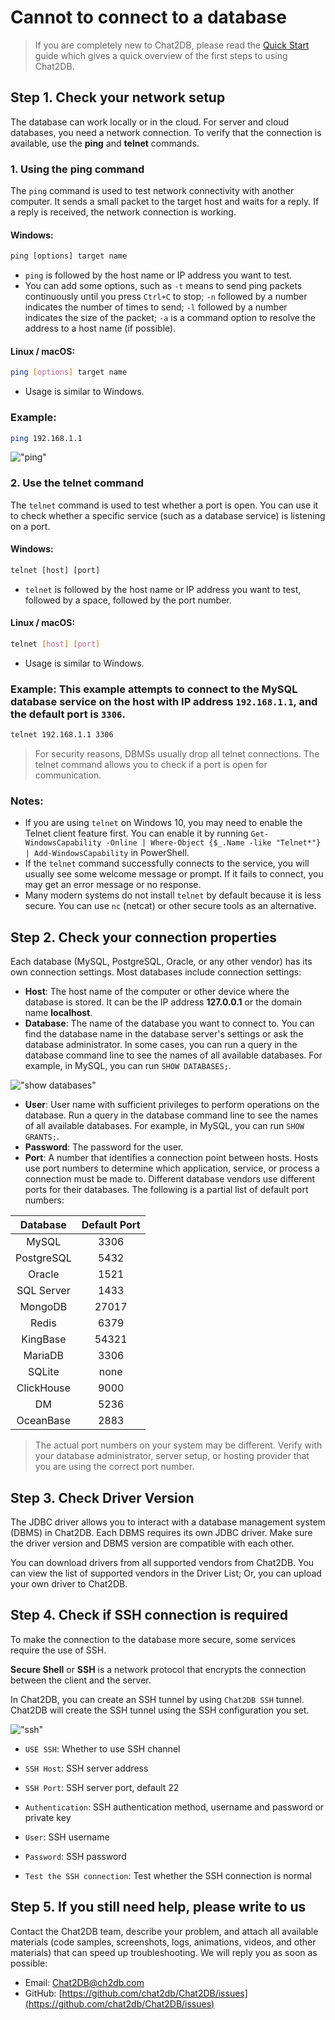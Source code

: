 # Cannot to connect to a database

> If you are completely new to Chat2DB, please read the [Quick Start](https://docs.chat2db.ai/docs/start-guide/getting-started) guide which gives a quick overview of the first steps to using Chat2DB.

## Step 1. Check your network setup

The database can work locally or in the cloud. For server and cloud databases, you need a network connection. To verify that the connection is available, use the **ping** and **telnet** commands.

### 1. Using the ping command

The `ping` command is used to test network connectivity with another computer. It sends a small packet to the target host and waits for a reply. If a reply is received, the network connection is working.

#### Windows:

```cmd
ping [options] target name
```

- `ping` is followed by the host name or IP address you want to test.
- You can add some options, such as `-t` means to send ping packets continuously until you press `Ctrl+C` to stop; `-n` followed by a number indicates the number of times to send; `-l` followed by a number indicates the size of the packet; `-a` is a command option to resolve the address to a host name (if possible).

#### Linux / macOS:

```bash
ping [options] target name
```

- Usage is similar to Windows.

### Example:

```bash
ping 192.168.1.1
```
!["ping"](/image/questions/ping.png)

### 2. Use the telnet command

The `telnet` command is used to test whether a port is open. You can use it to check whether a specific service (such as a database service) is listening on a port.

#### Windows:

```cmd
telnet [host] [port]
```

- `telnet` is followed by the host name or IP address you want to test, followed by a space, followed by the port number.

#### Linux / macOS:

```bash
telnet [host] [port]
```

- Usage is similar to Windows.

### Example: This example attempts to connect to the MySQL database service on the host with IP address `192.168.1.1`, and the default port is `3306`.

```bash
telnet 192.168.1.1 3306
```

> For security reasons, DBMSs usually drop all telnet connections. The telnet command allows you to check if a port is open for communication.

### Notes:
- If you are using `telnet` on Windows 10, you may need to enable the Telnet client feature first. You can enable it by running `Get-WindowsCapability -Online | Where-Object {$_.Name -like "Telnet*"} | Add-WindowsCapability` in PowerShell.
- If the `telnet` command successfully connects to the service, you will usually see some welcome message or prompt. If it fails to connect, you may get an error message or no response.
- Many modern systems do not install `telnet` by default because it is less secure. You can use `nc` (netcat) or other secure tools as an alternative.

## Step 2. Check your connection properties

Each database (MySQL, PostgreSQL, Oracle, or any other vendor) has its own connection settings. Most databases include connection settings:

- **Host**: The host name of the computer or other device where the database is stored. It can be the IP address **127.0.0.1** or the domain name **localhost**.
- **Database**: The name of the database you want to connect to. You can find the database name in the database server's settings or ask the database administrator. In some cases, you can run a query in the database command line to see the names of all available databases. For example, in MySQL, you can run `SHOW DATABASES;`.

!["show databases"](/image/questions/show.png)

- **User**: User name with sufficient privileges to perform operations on the database. Run a query in the database command line to see the names of all available databases. For example, in MySQL, you can run `SHOW GRANTS;`.
- **Password**: The password for the user.
- **Port**: A number that identifies a connection point between hosts. Hosts use port numbers to determine which application, service, or process a connection must be made to. Different database vendors use different ports for their databases. The following is a partial list of default port numbers:

| Database | Default Port |
|:------------:|:--------:|
| MySQL | 3306 |
| PostgreSQL | 5432 |
| Oracle | 1521 |
| SQL Server | 1433 |
| MongoDB | 27017 |
| Redis | 6379 |
| KingBase | 54321 |
| MariaDB | 3306 |
| SQLite | none |
| ClickHouse | 9000 |
| DM | 5236 |
| OceanBase | 2883 |

> The actual port numbers on your system may be different. Verify with your database administrator, server setup, or hosting provider that you are using the correct port number.

## Step 3. Check Driver Version

The JDBC driver allows you to interact with a database management system (DBMS) in Chat2DB. Each DBMS requires its own JDBC driver. Make sure the driver version and DBMS version are compatible with each other.

You can download drivers from all supported vendors from Chat2DB. You can view the list of supported vendors in the Driver List;
Or, you can upload your own driver to Chat2DB.

## Step 4. Check if SSH connection is required

To make the connection to the database more secure, some services require the use of SSH.

**Secure Shell** or **SSH** is a network protocol that encrypts the connection between the client and the server.

In Chat2DB, you can create an SSH tunnel by using `Chat2DB SSH` tunnel. Chat2DB will create the SSH tunnel using the SSH configuration you set.

!["ssh"](/image/connection/ssh.png)

- `USE SSH`: Whether to use SSH channel

- `SSH Host`: SSH server address

- `SSH Port`: SSH server port, default 22

- `Authentication`: SSH authentication method, username and password or private key

- `User`: SSH username

- `Password`: SSH password

- `Test the SSH connection`: Test whether the SSH connection is normal

## Step 5. If you still need help, please write to us

Contact the Chat2DB team, describe your problem, and attach all available materials (code samples, screenshots, logs, animations, videos, and other materials) that can speed up troubleshooting. We will reply you as soon as possible:

- Email: [Chat2DB@ch2db.com](Chat2DB@ch2db.com)
- GitHub: [https://github.com/chat2db/Chat2DB/issues](https://github.com/chat2db/Chat2DB/issues)